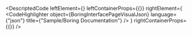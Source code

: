 
<DescriptedCode
  leftElement={<BoringInterfacePageDesc />}
  leftContainerProps={{}}
  rightElement={
    <CodeHighlighter
      object={BoringInterfacePageVisualJson}
      language={"json"}
      title={"Sample/Boring Documentation"}
    />
  }
  rightContainerProps={{}}
/>

<BoringApiIndex />

<BoringInterfaceKotlinSectionIndex />

<BoringInterfaceJsonSectionIndex />
